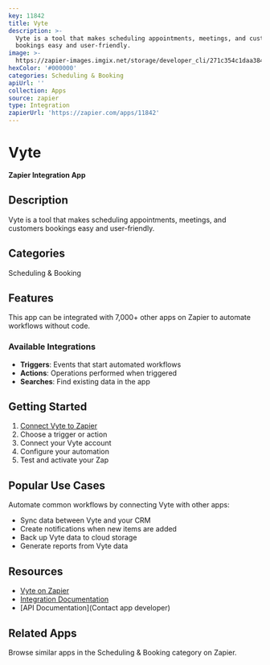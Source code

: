 ```yaml
---
key: 11842
title: Vyte
description: >-
  Vyte is a tool that makes scheduling appointments, meetings, and customers
  bookings easy and user-friendly.
image: >-
  https://zapier-images.imgix.net/storage/developer_cli/271c354c1daa384e2e035a8e9a7584ef.png?auto=format%2Ccompress&ixlib=python-3.0.0&q=50
hexColor: '#000000'
categories: Scheduling & Booking
apiUrl: ''
collection: Apps
source: zapier
type: Integration
zapierUrl: 'https://zapier.com/apps/11842'
---
```

# Vyte

**Zapier Integration App**

## Description

Vyte is a tool that makes scheduling appointments, meetings, and customers bookings easy and user-friendly.

## Categories

Scheduling & Booking

## Features

This app can be integrated with 7,000+ other apps on Zapier to automate workflows without code.

### Available Integrations

- **Triggers**: Events that start automated workflows
- **Actions**: Operations performed when triggered
- **Searches**: Find existing data in the app

## Getting Started

1. [Connect Vyte to Zapier](https://zapier.com/apps/11842)
2. Choose a trigger or action
3. Connect your Vyte account
4. Configure your automation
5. Test and activate your Zap

## Popular Use Cases

Automate common workflows by connecting Vyte with other apps:

- Sync data between Vyte and your CRM
- Create notifications when new items are added
- Back up Vyte data to cloud storage
- Generate reports from Vyte data

## Resources

- [Vyte on Zapier](https://zapier.com/apps/11842)
- [Integration Documentation](https://zapier.com/apps/11842/integrations)
- [API Documentation](Contact app developer)

## Related Apps

Browse similar apps in the Scheduling & Booking category on Zapier.
